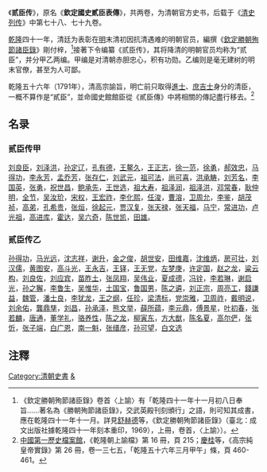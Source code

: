 《'''贰臣传'''》，原名《'''欽定國史貳臣表傳'''》，共两卷，为清朝官方史书，后载于《[[清史列传|清史列传]]》中第七十八、七十九卷。

[[乾隆|乾隆]]四十一年，清廷为表彰在[[明朝|明]]末清初因抗清遇难的明朝官员，編撰《[[欽定勝朝殉節諸臣錄|欽定勝朝殉節諸臣錄]]》剛付梓，<ref>《欽定勝朝殉節諸臣錄》卷首〈上諭〉有「乾隆四十一年十一月初八日奉旨……著名為《勝朝殉節諸臣錄》，交武英殿刊刻頒行」之語，則可知其成書，應在乾隆四十一年十一月。詳見[[舒赫德|舒赫德]]等，《欽定勝朝殉節諸臣錄》（臺北：成文出版社據乾隆四十一年刻本重印，1969），上冊，卷首，〈上諭〉）。</ref>接著下令编纂《贰臣传》，其将降清的明朝官员均称为“贰臣”，并分甲乙两编。甲编是对清朝赤胆忠心，积有功勋。乙编则是毫无建树的明末官僚，甚至为人可鄙。

乾隆五十六年（1791年），清高宗諭旨，明亡前只取得[[進士|進士]]、[[庶吉士|庶吉士]]身分的清臣，一概不算作是“貳臣”，並命國史館館臣從《貳臣傳》中將相關的傳記盡行移去。<ref>[[中國第一歷史檔案館|中國第一歷史檔案館]]，《乾隆朝上諭檔》第 16 冊，頁 215；[[慶桂|慶桂]]等，《高宗純皇帝實錄》第 26 冊，卷一三七五，「乾隆五十六年三月甲午」條，頁 460-461。</ref>

== 名录 ==
===贰臣传甲===
[[刘良臣|刘良臣]]，[[刘泽洪|刘泽洪]]，[[孙定辽|孙定辽]]，[[孔有德|孔有德]]，[[王鳌久|王鳌久]]，[[王正志|王正志]]，[[徐一范|徐一范]]，[[徐勇|徐勇]]，[[郝效忠|郝效忠]]，[[马得功|马得功]]，[[李永芳|李永芳]]，[[孟乔芳|孟乔芳]]，[[张存仁|张存仁]]，[[刘武元|刘武元]]，[[祖可法|祖可法]]，[[尚可喜|尚可喜]]，[[洪承畴|洪承畴]]，[[刘芳名|刘芳名]]，[[李國英_(清朝)|李国英]]，[[张勇|张勇]]，[[祝世昌|祝世昌]]，[[鲍承先|鲍承先]]，[[王世选|王世选]]，[[祖大寿|祖大寿]]，[[祖泽润|祖泽润]]，[[祖泽洪|祖泽洪]]，[[邓常春|邓常春]]，[[耿仲明|耿仲明]]，[[全节|全节]]，[[吴汝玠|吴汝玠]]，[[宋权|宋权]]，[[王宏祚|王宏祚]]，[[李化熙|李化熙]]，[[任浚|任浚]]，[[曹溶|曹溶]]，[[卫周允|卫周允]]，[[李鉴|李鉴]]，[[胡茂祯|胡茂祯]]，[[高弟|高弟]]，[[孔希贵|孔希贵]]，[[张烜|张烜]]，[[徐起元|徐起元]]，[[贾汉复|贾汉复]]，[[张天禄|张天禄]]，[[张天福|张天福]]，[[马宁|马宁]]，[[常进功|常进功]]，[[卢光祖|卢光祖]]，[[高进库|高进库]]，[[霍达|霍达]]，[[吴六奇|吴六奇]]，[[陈世凯|陈世凯]]，[[田雄_(清朝)|田雄]]。

===贰臣传乙 ===
[[孙得功|孙得功]]，[[马光远|马光远]]，[[沈志祥|沈志祥]]，[[谢升|谢升]]，[[金之俊|金之俊]]，[[胡世安|胡世安]]，[[田维嘉|田维嘉]]，[[沈维炳|沈维炳]]，[[房可壮|房可壮]]，[[刘汉儒|刘汉儒]]，[[黄图安|黄图安]]，[[高斗光|高斗光]]，[[王永吉|王永吉]]，[[王铎|王铎]]，[[王无党|王无党]]，[[左梦庚|左梦庚]]，[[许定国|许定国]]，[[赵之龙|赵之龙]]，[[粱云构|粱云构]]，[[刘良佐|刘良佐]]，[[刘应宾|刘应宾]]，[[苗胙土|苗胙土]]，[[张凤翔|张凤翔]]，[[吴伟业|吴伟业]]，[[夏成德|夏成德]]，[[冯铨|冯铨]]，[[李若琳|李若琳]]，[[谢启光|谢启光]]，[[孙之獬|孙之獬]]，[[李鲁生|李鲁生]]，[[吴惟华|吴惟华]]，[[土国宝|土国宝]]，[[鲁国男|鲁国男]]，[[陈之遴|陈之遴]]，[[刘正宗|刘正宗]]，[[周亮工|周亮工]]，[[錢謙益|錢謙益]]，[[魏琯|魏管]]，[[潘士良|潘士良]]，[[李犹龙|李犹龙]]，[[王之纲|王之纲]]，[[任珍|任珍]]，[[梁清标|梁清标]]，[[党崇雅|党崇雅]]，[[卫周祚|卫周祚]]，[[戴明说|戴明说]]，[[刘余佑|刘余佑]]，[[龔鼎孳|龔鼎孳]]，[[刘昌|刘昌]]，[[孙承泽|孙承泽]]，[[熊文举|熊文举]]，[[薛所蕴|薛所蕴]]，[[李元鼎|李元鼎]]，[[傅景星|傅景星]]，[[叶初春|叶初春]]，[[张若麟|张若麟]]，[[唐通|唐通]]，[[董学礼|董学礼]]，[[骆养性|骆养性]]，[[陈之龙|陈之龙]]，[[柳寅东|柳寅东]]，[[方大猷|方大猷]]，[[陈名夏|陈名夏]]，[[高尔俨|高尔俨]]，[[张忻|张忻]]，[[张子端|张子端]]，[[白广恩|白广恩]]，[[南一魁|南一魁]]，[[张缙彦|张缙彦]]，[[孙可望|孙可望]]，[[白文选|白文选]]

==注釋==
{{reflist}}
{{清朝欽定及奉敕編撰典籍|史}}

[[Category:清朝史書|Category:清朝史書]]
[[Category:明末清初貳臣|&]]